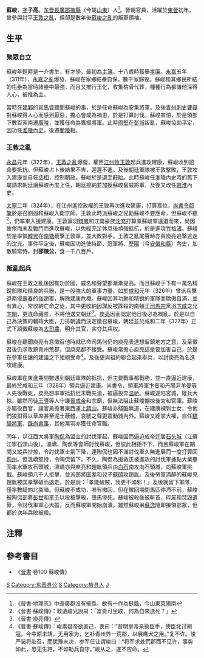 '''蘇峻'''{{BD|？||328年||catIdx=S}}，[[表字|字]]'''子高'''。[[东晋|东晋]][[長廣郡|長廣郡]][[掖縣|掖縣]]（今屬[[山東|山東]]）人<ref>《晉書·地理志》中長廣郡沒有掖縣，故有一作為[[挺縣|挺縣]]，今山東[[萊陽|萊陽]]南</ref>。晉朝官員，活躍於[[東晉|東晉]]初年，曾參與討平[[王敦之亂|王敦之亂]]，但卻是數年後[[蘇峻之亂|蘇峻之亂]]的叛軍領袖。

== 生平 ==
=== 聚眾自立 ===
蘇峻年輕時是一介書生，有才學，最初為[[主簿|主簿]]。十八歲時獲舉[[孝廉|孝廉]]。[[永嘉_(西晋)|永嘉]]五年（311年），[[永嘉之亂|永嘉之亂]]爆發，蘇峻在家鄉結壘自保，數千家歸投。蘇峻和其鄉民所結的屯壘為當時諸壘中最強，而且又推行王化，收集枯骨代葬，種種行為都讓他深得人心，被推為主。

當時在[[建鄴|建鄴]]的[[司馬睿|司馬睿]]聽聞蘇峻的事，於是任命蘇峻為安集將軍。及後[[青州|青州]][[刺史|刺史]][[曹嶷|曹嶷]]對蘇峻得人心而感到厭惡，擔心會成為禍患，於是打算討伐。蘇峻害怕，於是領部下數百家南遷[[廣陵|廣陵]]，並獲任命為鷹揚將軍。此時[[周堅|周堅]]在[[彭城|彭城]]叛亂，蘇峻協助平定，因功任[[淮陵|淮陵]][[內史|內史]]，後遷[[蘭陵|蘭陵]]相。

=== 王敦之亂 ===
[[永昌_(東晉)|永昌]]元年（322年），[[王敦之亂|王敦之亂]]爆發，權臣[[江州|江州]][[州牧|牧]][[王敦|王敦]]起兵進攻建康，蘇峻收到詔命要抵抗。但蘇峻占卜後結果不吉，遲遲不進。及後朝廷軍隊被王敦擊敗，王敦攻入建康並自任[[丞相|丞相]]，控制朝政。蘇峻於是退至[[盱眙|盱眙]]。此時蘇峻任淮陵內史時的舊下屬請求朝廷讓蘇峻再度上任，朝廷接納並加授蘇峻奮威將軍，及後又改任[[臨淮|臨淮]]內史。

[[太宁_(晋)|太寧]]二年（324年），在江州遙控政權的王敦再次進攻建康，打算篡位，[[尚書令|尚書令]][[郗鑒|郗鑒]]於是召劉遐和蘇峻入衛京師。王敦此時派蘇峻之兄勸蘇峻不要應命，但蘇峻不聽<ref>《晉書·蘇峻傳》：敦遺峻兄說曰：「富貴可坐取，何為自來送死？」</ref>，仍率軍入援建康。王敦黨羽[[錢鳳|錢鳳]]和江南豪族[[沈充|沈充]]打算乘蘇峻軍遠道而來，尚因疲倦而未及戰鬥而進攻蘇峻，以免經充足休息後頑強抵抗，於是進攻[[竹格渚|竹格渚]]。蘇峻於是率領[[韓晃|韓晃]]在[[南塘|南塘]]截擊王敦軍，並大敗對手。王敦之亂尾聲時亦與庾亮追擊逃走的沈充。事件平定後，蘇峻因功進使持節、冠軍將、[[歷陽|歷陽]]（今[[安徽|安徽]][[和縣|和縣]]）內史，加散騎常侍，封'''邵陵公'''，食一千八百戶。

=== 叛亂起兵 ===
蘇峻在王敦之亂後因有功於國，威名和聲望都漸漸提高。而且蘇峻手下有一萬名精銳部隊和精良的兵器，是一股強大的軍事力量，如於[[咸和_(晋成帝)|咸和]]元年（326年）曾派兵擊退南侵[[壽春|壽春]]的[[後趙|後趙]]軍，解除建康危機。蘇峻因其功勳和精銳的軍隊而驕傲自滿，並有異心，常收納亡命之徒，其中更收納因謀反被誅殺的南頓王[[司馬宗|司馬宗]]黨羽[[卞咸|卞咸]]之兄[[卞闡|卞闡]]，更違命藏匿，不將他送交朝廷<ref>《晉書·庾亮傳》</ref>。[[庾亮|庾亮]]因而認定他日後必為禍亂，於是以自己為決策的輔政大臣，力排朝議而決定徵召蘇峻，朝廷並於咸和二年（327年）正式下詔徵蘇峻為[[大司農|大司農]]，明升其官，实夺其兵权。

蘇峻在聽聞庾亮有意徵召他時就已命司馬何仍向庾亮表達想留鎮地方之意，及至徵召後仍求改鎮青州荒郡，但庾亮都不接受。蘇峻常擔心庾亮這是要加害自己，於是在參軍任讓的建議之下拒絕受命<ref>《晉書·蘇峻傳》：峻素疑帝欲害己，表曰：“昔明皇帝亲执臣手，使臣北讨胡寇。今中原未靖，无用家为，乞补青州界一荒郡，以展鹰犬之用。”复不许。峻严装将赴召，而犹豫未决，参军任让谓峻曰：“将军求处荒郡而不见许，事势如此，恐无生路，不如勒兵自守。”峻从之，遂不应命。</ref>。及後更與祖約聯合起來舉兵，以討庾亮為名進攻建康。

蘇峻軍在東進期間雖遇到朝廷軍隊的抵抗，但主要戰事都戰勝，並一直逼近建康，最終於咸和三年（328年）領兵逼近建康。尚書令、領軍將軍[[卞壼|卞壼]]和丹陽尹[[羊曼|羊曼]]等人先後戰死，庾亮想率軍抵抗但未戰先潰，被逼投奔[[温峤|温峤]]。蘇峻遂陷宮城，縱兵大掠。雖然司徒[[王導|王導]]等人守護[[晉成帝|晉成帝]]和宗廟，但無法阻止蘇峻擄掠後宮和官庫。蘇峻亦驅役百官，讓官員擔著東西運上[[蔣山|蔣山]]。蘇峻亦殘酷無道，在建康裸剝士女，令他們狼狽得以草席甚至泥土蔽體，哀號之聲更震動城內外。蘇峻又總掌大權，自任[[驃騎將軍|驃騎將軍]]、[[錄尚書事|錄尚書事]]，其他黨羽亦獲任命官職。

同年，以征西大將軍[[陶侃|陶侃]]為盟主的討伐軍起，蘇峻因而逼迫成帝迁居[[石头城|石头城]]（江蘇江寧石頭山後）。溫嶠、陶侃等會師討伐蘇峻，但彼此相拒不下，而且蘇峻軍在期間又縱兵抄掠，令討伐軍士氣下降，連陶侃也因不滿討伐軍久無進展而一度打算回[[荊州|荊州]]。但溫嶠堅持，令陶侃留下。不久，陶侃為援救正被進攻的討伐軍據點大業壘而率水軍攻石頭城，溫嶠亦與庾亮和趙胤領兵由[[白石|白石]]南攻向石頭城，向蘇峻軍挑戰。蘇峻領八千人拒擊，並派部將[[匡孝|匡孝]]和兒子[[蘇碩|蘇碩]]攻趙胤。及後勞軍酒醉的蘇峻見趙胤被匡孝擊破而退走，於是說：「孝能破賊，我更不如邪！」及後就留下軍隊，僅率數騎向北突陣。但蘇峻不成功，唯有撤回，但在撤回期間馬匹停滯不前，蘇峻被陶侃部將[[彭世|彭世]]和[[李千|李千]]以投槍擊殺，墮馬慘死。蘇峻被殺後被斬首、碎屍和焚毀遺骨，令討伐軍軍心大振，反而蘇峻軍開始崩潰。雖然蘇峻弟[[蘇逸|蘇逸]]隨即接領部眾，但都於次年兵敗被殺。

==注釋==
<div class="references-small">
<references />
</div>

==參考書目==
* 《[[晉書|晉書]]·卷100 蘇峻傳》

[[Category:东晋官员|S]]
[[Category:东晋县公|Category:东晋县公]]
[[Category:东晋战争身亡者|S]]
[[Category:掖县人|Category:掖县人]]
[[Category:蘇姓|J]]